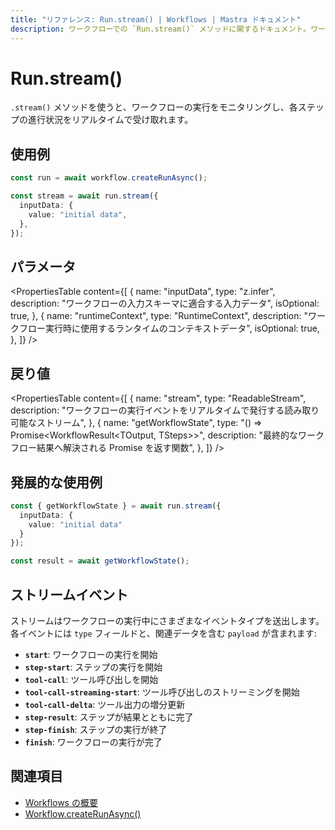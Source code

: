```yaml
---
title: "リファレンス: Run.stream() | Workflows | Mastra ドキュメント"
description: ワークフローでの `Run.stream()` メソッドに関するドキュメント。ワークフロー実行をストリーミングで監視できます。
---
```


# Run.stream()

`.stream()` メソッドを使うと、ワークフローの実行をモニタリングし、各ステップの進行状況をリアルタイムで受け取れます。

## 使用例

```typescript showLineNumbers copy
const run = await workflow.createRunAsync();

const stream = await run.stream({
  inputData: {
    value: "initial data",
  },
});
```

## パラメータ

<PropertiesTable
  content={[
    {
      name: "inputData",
      type: "z.infer<TInput>",
      description: "ワークフローの入力スキーマに適合する入力データ",
      isOptional: true,
    },
    {
      name: "runtimeContext",
      type: "RuntimeContext",
      description: "ワークフロー実行時に使用するランタイムのコンテキストデータ",
      isOptional: true,
    },
  ]}
/>

## 戻り値

<PropertiesTable
  content={[
    {
      name: "stream",
      type: "ReadableStream<StreamEvent>",
      description: "ワークフローの実行イベントをリアルタイムで発行する読み取り可能なストリーム",
    },
    {
      name: "getWorkflowState",
      type: "() => Promise<WorkflowResult<TOutput, TSteps>>",
      description: "最終的なワークフロー結果へ解決される Promise を返す関数",
    },
  ]}
/>

## 発展的な使用例

```typescript showLineNumbers copy
const { getWorkflowState } = await run.stream({
  inputData: {
    value: "initial data"
  }
});

const result = await getWorkflowState();
```

## ストリームイベント

ストリームはワークフローの実行中にさまざまなイベントタイプを送出します。各イベントには `type` フィールドと、関連データを含む `payload` が含まれます:

- **`start`**: ワークフローの実行を開始
- **`step-start`**: ステップの実行を開始
- **`tool-call`**: ツール呼び出しを開始
- **`tool-call-streaming-start`**: ツール呼び出しのストリーミングを開始
- **`tool-call-delta`**: ツール出力の増分更新
- **`step-result`**: ステップが結果とともに完了
- **`step-finish`**: ステップの実行が終了
- **`finish`**: ワークフローの実行が完了

## 関連項目

- [Workflows の概要](../../../docs/workflows/overview.mdx#run-workflow)
- [Workflow.createRunAsync()](../create-run.mdx)